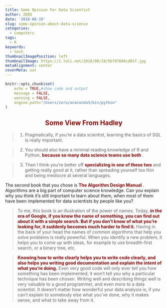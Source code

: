 ```yaml
---
title: Some Opinion For Data Scientist
author: ZERO
date: '2018-08-19'
slug: some-opinion-about-data-science
categories:
  - computers
tags:
  - R
keywords:
  - tech
thumbnailImagePosition: left
thumbnailImage: https://i.loli.net/2018/08/19/5b797846cd01f.jpg
metaAlignment: center
coverMeta: out
---
```


```r
knitr::opts_chunk$set(
	echo = TRUE,#show code and output
	message = FALSE,
	warning = FALSE,
	engine.path="/Users/zero/anaconda3/bin/python"
)
```

<!--more-->


<center><h2>  <strong style="color: darkred;">Some View From Hadley</strong> </h2></center>

> 1. Pragmatically, if you’re a data scientist, learning the basics of SQL is really important. 

> 2. You should also have a minimal reading knowledge of R and Python, <strong style="color: darkred;">because so many data science teams use both</strong> . 

> 3. Then I think you’re better off <strong style="color: darkred;">specializing in one of these two</strong>  and getting really good at it, rather than spreading yourself too thin and being mediocre at several languages.


The second book that you chose is <strong style="color: darkred;">The Algorithm Design Manual</strong> . Algorithms are a big part of computer science knowledge. Can you explain why you think it’s still important to learn about them, when most of them have been implemented for data scientists by people like you?

> To me, this book is an illustration of the power of names. Today, <strong style="color: darkred;">in the era of Google, if you know the name of something, you can find out about it with a simple search. But if you don’t know of what you’re looking for, it suddenly becomes much harder to find it.</strong>  Having in the back of your head the names of common algorithms that help you solve problems is really powerful. When you identify a new problem, it helps you to come up with ideas, for example to use breadth-first search, or a binary tree, etc.

> <strong style="color: darkred;">Knowing how to write clearly helps you to write code clearly, and also helps you writing good documentation and explain the intent of what you’re doing.</strong>  Even very good code will only ever tell you how something has been implemented; it won’t tell you why a particular technique has been chosen. Writing well and describing things well is very valuable to a good programmer, and even more to a data scientist. It doesn’t matter how wonderful your data analysis is, if you can’t explain to somebody else what you’ve done, why it makes sense, and what to take away from it.


